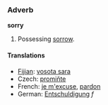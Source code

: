 ===Adverb===
'''sorry'''

#Possessing [[sorrow]].

====Translations====
*[[Fijian]]: [[vosota sara]]
*Czech: [[promiňte]]
*French: [[je m'excuse]], [[pardon]]
*German: [[Entschuldigung]] ''f''